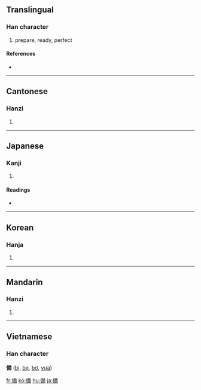 {{see|备}}
==Translingual==

===Han character===
{{Han char|rn=9|rad=人|as=10|sn=12|four=2422<sub>7</sub>|canj=人廿竹月 (OTHB)}}

# prepare, ready, perfect

====References====
* {{Han ref|kx=0113.210|dkj=00967|dj=0241.110|hdz=10200.080|uh=5099|ud=20633|bh=B3C6|bd=46022}}

----

==Cantonese==

===Hanzi===
{{yue-hanzi|jyut=|y=bei6}}

# {{defn|Cantonese}}

----

==Japanese==

===Kanji===
{{ja-kanji|grade=5|rs=人10}}

# {{defn|Japanese}}

====Readings====
* {{ja-readings|on=[[び]] (bi)|kun=[[そなえる]] (sonaeru), [[そなわる]] (sonawaru), [[そなえ]] (sonae)}}

----

==Korean==

===Hanja===
{{ko-hanja|hangeul=비|rv=bi|mr=pi}}

# {{defn|Korean}}

----

==Mandarin==

===Hanzi===
{{cmn-hanzi|sim=备|pin=[[bèi]] ([[bei4]])|wg=pei<sup>4</sup>}}

# {{defn|Mandarin}}

----

==Vietnamese==
===Han character===
'''備''' ([[bị]], [[bẹ]], [[bợ]], [[vựa]])

[[fr:備]]
[[ko:備]]
[[hu:備]]
[[ja:備]]
